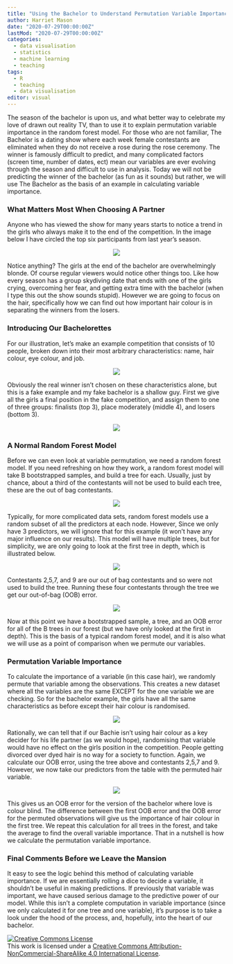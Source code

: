 ```yaml
---
title: "Using the Bachelor to Understand Permutation Variable Importance"
author: Harriet Mason
date: "2020-07-29T00:00:00Z"
lastMod: "2020-07-29T00:00:00Z"
categories:
  - data visualisation
  - statistics
  - machine learning
  - teaching
tags:
  - R
  - teaching
  - data visualisation
editor: visual
---
```


The season of the bachelor is upon us, and what better way to celebrate my love of drawn out reality TV, than to use it to explain permutation variable importance in the random forest model. For those who are not familiar, The Bachelor is a dating show where each week female contestants are eliminated when they do not receive a rose during the rose ceremony. The winner is famously difficult to predict, and many complicated factors (screen time, number of dates, ect) mean our variables are ever evolving through the season and difficult to use in analysis. Today we will not be predicting the winner of the bachelor (as fun as it sounds) but rather, we will use The Bachelor as the basis of an example in calculating variable importance.

### What Matters Most When Choosing A Partner

Anyone who has viewed the show for many years starts to notice a trend in the girls who always make it to the end of the competition. In the image below I have circled the top six participants from last year's season.

<center>![](draw1.png)</center>

Notice anything? The girls at the end of the bachelor are overwhelmingly blonde. Of course regular viewers would notice other things too. Like how every season has a group skydiving date that ends with one of the girls crying, overcoming her fear, and getting extra time with the bachelor (when I type this out the show sounds stupid). However we are going to focus on the hair, specifically how we can find out how important hair colour is in separating the winners from the losers.

### Introducing Our Bachelorettes

For our illustration, let's make an example competition that consists of 10 people, broken down into their most arbitrary characteristics: name, hair colour, eye colour, and job.

<center>![](draw2.png)</center>

Obviously the real winner isn't chosen on these characteristics alone, but this is a fake example and my fake bachelor is a shallow guy. First we give all the girls a final position in the fake competition, and assign them to one of three groups: finalists (top 3), place moderately (middle 4), and losers (bottom 3).

<center>![](draw3.png)</center>

### A Normal Random Forest Model

Before we can even look at variable permutation, we need a random forest model. If you need refreshing on how they work, a random forest model will take B bootstrapped samples, and build a tree for each. Usually, just by chance, about a third of the contestants will not be used to build each tree, these are the out of bag contestants.

<center>![](draw4.png)</center>

Typically, for more complicated data sets, random forest models use a random subset of all the predictors at each node. However, Since we only have 3 predictors, we will ignore that for this example (it won't have any major influence on our results). This model will have multiple trees, but for simplicity, we are only going to look at the first tree in depth, which is illustrated below.

<center>![](draw5.png)</center>

Contestants 2,5,7, and 9 are our out of bag contestants and so were not used to build the tree. Running these four contestants through the tree we get our out-of-bag (OOB) error.

<center>![](draw6.png)</center>

Now at this point we have a bootstrapped sample, a tree, and an OOB error for all of the B trees in our forest (but we have only looked at the first in depth). This is the basis of a typical random forest model, and it is also what we will use as a point of comparison when we permute our variables.

### Permutation Variable Importance

To calculate the importance of a variable (in this case hair), we randomly permute that variable among the observations. This creates a new dataset where all the variables are the same EXCEPT for the one variable we are checking. So for the bachelor example, the girls have all the same characteristics as before except their hair colour is randomised.

<center>![](draw7.png)</center>

Rationally, we can tell that if our Bachie isn't using hair colour as a key decider for his life partner (as we would hope), randomising that variable would have no effect on the girls position in the competition. People getting divorced over dyed hair is no way for a society to function. Again, we calculate our OOB error, using the tree above and contestants 2,5,7 and 9. However, we now take our predictors from the table with the permuted hair variable.

<center>![](draw8.png)</center>

This gives us an OOB error for the version of the bachelor where love is colour blind. The difference between the first OOB error and the OOB error for the permuted observations will give us the importance of hair colour in the first tree. We repeat this calculation for all trees in the forest, and take the average to find the overall variable importance. That in a nutshell is how we calculate the permutation variable importance.

### Final Comments Before we Leave the Mansion

It easy to see the logic behind this method of calculating variable importance. If we are essentially rolling a dice to decide a variable, it shouldn't be useful in making predictions. If previously that variable was important, we have caused serious damage to the predictive power of our model. While this isn't a complete computation in variable importance (since we only calculated it for one tree and one variable), it's purpose is to take a look under the hood of the process, and, hopefully, into the heart of our bachelor.

<a rel="license" href="http://creativecommons.org/licenses/by-nc-sa/4.0/"><img src="https://i.creativecommons.org/l/by-nc-sa/4.0/88x31.png" alt="Creative Commons License" style="border-width:0"/></a><br />This work is licensed under a <a rel="license" href="http://creativecommons.org/licenses/by-nc-sa/4.0/">Creative Commons Attribution-NonCommercial-ShareAlike 4.0 International License</a>.
